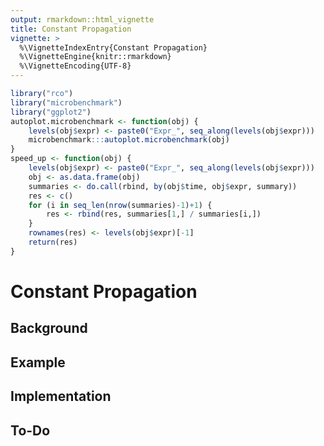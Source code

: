 ```yaml
---
output: rmarkdown::html_vignette
title: Constant Propagation
vignette: >
  %\VignetteIndexEntry{Constant Propagation}
  %\VignetteEngine{knitr::rmarkdown}
  %\VignetteEncoding{UTF-8}
---
```


```r
library("rco")
library("microbenchmark")
library("ggplot2")
autoplot.microbenchmark <- function(obj) {
    levels(obj$expr) <- paste0("Expr_", seq_along(levels(obj$expr)))
    microbenchmark:::autoplot.microbenchmark(obj)
}
speed_up <- function(obj) {
    levels(obj$expr) <- paste0("Expr_", seq_along(levels(obj$expr)))
    obj <- as.data.frame(obj)
    summaries <- do.call(rbind, by(obj$time, obj$expr, summary))
    res <- c()
    for (i in seq_len(nrow(summaries)-1)+1) {
        res <- rbind(res, summaries[1,] / summaries[i,])
    }
    rownames(res) <- levels(obj$expr)[-1]
    return(res)
}
```

# Constant Propagation

## Background

<!-- Constant folding is an optimization technique that eliminates expressions that calculate a value that can already be determined before execution. These are typically calculations that only reference constant values or expressions that reference variables whose values are constant. -->

<!-- For example, consider the statement: -->

<!-- `i <- 320 * 200 * 32` -->

<!-- Most compilers would not actually generate two multiply instructions. Instead, they identify constructs such as these and substitute the computed values (in this case, `2048000`). -->

## Example

<!-- A simple example would be to have to convert the unit of many temporary samples from hours to miliseconds `miliseconds <- 1000 * 60 * 60 * hours`. -->

<!-- ```{r} -->
<!-- code <- paste( -->
<!--   "hours_vector <- runif(1000, 0, 24)", -->
<!--   "ms_vector <- numeric(1000)", -->
<!--   "# of course it would be much efficient to do vectorized operations xP", -->
<!--   "for (i in seq_along(hours_vector)) {", -->
<!--   "  ms_vector[i] <- 1000 * 60 * 60 * hours_vector[i]", -->
<!--   "}", -->
<!--   sep = "\n") -->
<!-- cat(code) -->
<!-- ``` -->

<!-- Then, the automatically optimized code would be: -->

<!-- ```{r} -->
<!-- opt_code <- opt_constant_folding(list(code)) -->
<!-- cat(opt_code$codes[[1]]) -->
<!-- ``` -->

<!-- And if we measure the execution time of each one, and the speed-up: -->

<!-- ```{r} -->
<!-- bmark_res <- microbenchmark( -->
<!--   { -->
<!--     eval(parse(text = code)) -->
<!--   },{ -->
<!--     eval(parse(text = opt_code)) -->
<!--   } -->
<!-- ) -->
<!-- autoplot(bmark_res) -->
<!-- speed_up(bmark_res) -->
<!-- ``` -->

## Implementation

<!-- Actually, `opt_constant_folding` will fold expressions that are conformed solely by operators and constants which tokens are (`utils::getParseData`): -->

<!-- ```{r echo=FALSE} -->
<!-- rco:::ops -->
<!-- rco:::constants -->
<!-- ``` -->

## To-Do

<!-- * Implement intelligent constant folding? -->

<!--   For example: fold `0 * x` to `0` -->

<!--   However, this could change code behavior, in the second case, if `x` does not exist then the code would not throw an error, meanwhile, in the first case, it would. -->

<!-- * Reorder variables with associative operators? -->

<!--   The R parser has left associativity, so `x + 10 + 200` is `((x + 10) + 200)`. So this is not being folded to `x + 210`. -->

<!--   If we consider operators with associativity, we could replace `x + 10 + 200` to  `10 + 200 + x`, and then fold it to `210 + x` -->

<!-- * Try constant folding if a function takes constants? -->

<!--   For example: If we have `paste("aa", "bb")`, we know that this can be folded to `"aa bb"`. The optimizer could try function calls that have all constants as input. -->

<!--   However, this could break the optimizer, for instance, if we try to optimize the following code (when evaluating `foo(3)`): -->

<!--   ```{r eval=FALSE} -->
<!--   foo <- function(x) { -->
<!--     while(TRUE) { -->
<!--       x <- x+1 -->
<!--     } -->
<!--   } -->
<!--   foo(3) -->
<!--   ``` -->
